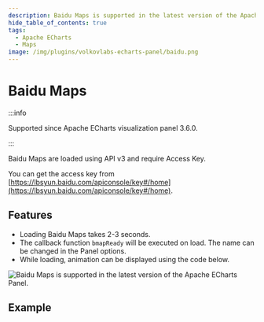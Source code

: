 ```yaml
---
description: Baidu Maps is supported in the latest version of the Apache ECharts Panel.
hide_table_of_contents: true
tags:
  - Apache ECharts
  - Maps
image: /img/plugins/volkovlabs-echarts-panel/baidu.png
---
```



# Baidu Maps

:::info

Supported since Apache ECharts visualization panel 3.6.0.

:::

Baidu Maps are loaded using API v3 and require Access Key.

You can get the access key from [https://lbsyun.baidu.com/apiconsole/key#/home](https://lbsyun.baidu.com/apiconsole/key#/home).

## Features

- Loading Baidu Maps takes 2-3 seconds.
- The callback function `bmapReady` will be executed on load. The name can be changed in the Panel options.
- While loading, animation can be displayed using the code below.

<Image
  title="Baidu Maps is supported in the latest version of the Apache ECharts Panel."
  src="/img/plugins/volkovlabs-echarts-panel/baidu.png"
/>

## Example

<Code
  url="https://github.com/VolkovLabs/volkovlabs.io/blob/main/docs/volkovlabs-echarts-panel/maps/baidu.js"
  language="js"
/>
